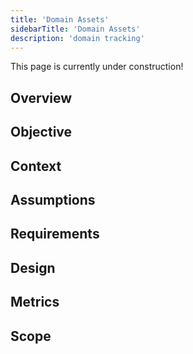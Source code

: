 ```yaml
---
title: 'Domain Assets'
sidebarTitle: 'Domain Assets'
description: 'domain tracking'
---
```

<Note>
    This page is currently under construction!
</Note>

## Overview

## Objective

## Context

## Assumptions

## Requirements

## Design

## Metrics

## Scope